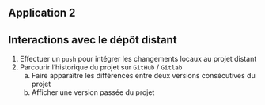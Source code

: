 ## Application 2 {.smaller}

:::{.callout-tip collapse="true" icon=false}

## Interactions avec le dépôt distant

::: {.nonincremental}
1. Effectuer un `push` pour intégrer les changements locaux au projet distant
2. Parcourir l'historique du projet sur `GitHub` / `Gitlab`
    a. Faire apparaître les différences entre deux versions consécutives du projet
    b. Afficher une version passée du projet
:::

:::
